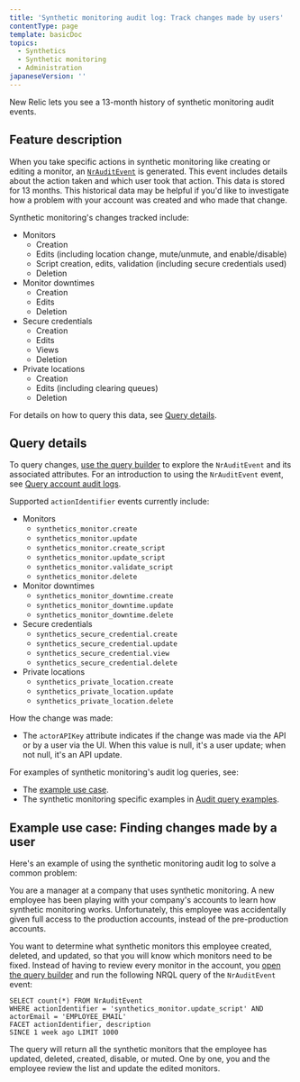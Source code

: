 ```yaml
---
title: 'Synthetic monitoring audit log: Track changes made by users'
contentType: page
template: basicDoc
topics:
  - Synthetics
  - Synthetic monitoring
  - Administration
japaneseVersion: ''
---
```


New Relic lets you see a 13-month history of synthetic monitoring audit events.

## Feature description

When you take specific actions in synthetic monitoring like creating or editing a monitor, an [`NrAuditEvent`](/attribute-dictionary?attribute_name=&events_tids%5B%5D=8287) is generated. This event includes details about the action taken and which user took that action. This data is stored for 13 months. This historical data may be helpful if you'd like to investigate how a problem with your account was created and who made that change.

Synthetic monitoring's changes tracked include:

* Monitors
  * Creation
  * Edits (including location change, mute/unmute, and enable/disable)
  * Script creation, edits, validation (including secure credentials used)
  * Deletion
* Monitor downtimes
  * Creation
  * Edits
  * Deletion
* Secure credentials
  * Creation
  * Edits
  * Views
  * Deletion
* Private locations
  * Creation
  * Edits (including clearing queues)
  * Deletion

For details on how to query this data, see [Query details](#query-changes).

## Query details

To query changes, [use the query builder](/docs/query-your-data/explore-query-data/query-builder/introduction-query-builder) to explore the `NrAuditEvent` and its associated attributes. For an introduction to using the `NrAuditEvent` event, see [Query account audit logs](/docs/insights/use-insights-ui/manage-account-data/query-account-audit-logs-nrauditevent).

Supported `actionIdentifier` events currently include:

* Monitors
  * `synthetics_monitor.create`
  * `synthetics_monitor.update`
  * `synthetics_monitor.create_script`
  * `synthetics_monitor.update_script`
  * `synthetics_monitor.validate_script`
  * `synthetics_monitor.delete`
* Monitor downtimes
  * `synthetics_monitor_downtime.create`
  * `synthetics_monitor_downtime.update`
  * `synthetics_monitor_downtime.delete`
* Secure credentials
  * `synthetics_secure_credential.create`
  * `synthetics_secure_credential.update`
  * `synthetics_secure_credential.view`
  * `synthetics_secure_credential.delete`
* Private locations
  * `synthetics_private_location.create​`
  * `synthetics_private_location.update​`
  * `synthetics_private_location.delete`

How the change was made:

* The `actorAPIKey` attribute indicates if the change was made via the API or by a user via the UI. When this value is null, it's a user update; when not null, it's an API update.

For examples of synthetic monitoring's audit log queries, see:

* The [example use case](#example-use-case).
* The synthetic monitoring specific examples in [Audit query examples](/docs/insights/insights-data-sources/default-data/nrauditevent-default-attributes-examples).

## Example use case: Finding changes made by a user

Here's an example of using the synthetic monitoring audit log to solve a common problem:

You are a manager at a company that uses synthetic monitoring. A new employee has been playing with your company's accounts to learn how synthetic monitoring works. Unfortunately, this employee was accidentally given full access to the production accounts, instead of the pre-production accounts.

You want to determine what synthetic monitors this employee created, deleted, and updated, so that you will know which monitors need to be fixed. Instead of having to review every monitor in the account, you [open the query builder](/docs/query-your-data/explore-query-data/query-builder/introduction-query-builder) and run the following NRQL query of the `NrAuditEvent` event:

```
SELECT count(*) FROM NrAuditEvent 
WHERE actionIdentifier = 'synthetics_monitor.update_script' AND
actorEmail = 'EMPLOYEE_EMAIL'
FACET actionIdentifier, description 
SINCE 1 week ago LIMIT 1000
```

The query will return all the synthetic monitors that the employee has updated, deleted, created, disable, or muted. One by one, you and the employee review the list and update the edited monitors.
